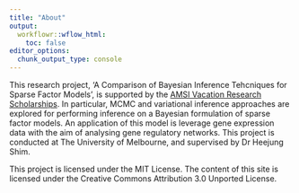 ```yaml
---
title: "About"
output:
  workflowr::wflow_html:
    toc: false
editor_options:
  chunk_output_type: console
---
```


This research project, 'A Comparison of Bayesian Inference Tehcniques for Sparse Factor Models', is supported by the [AMSI Vacation Research Scholarships](https://vrs.amsi.org.au/). In particular, MCMC and variational inference approaches are explored for performing inference on a Bayesian formulation of sparse factor models. An application of this model is leverage gene expression data with the aim of analysing gene regulatory networks. This project is conducted at The University of Melbourne, and supervised by Dr Heejung Shim.

This project is licensed under the MIT License. The content of this site is licensed under the Creative Commons Attribution 3.0 Unported License.